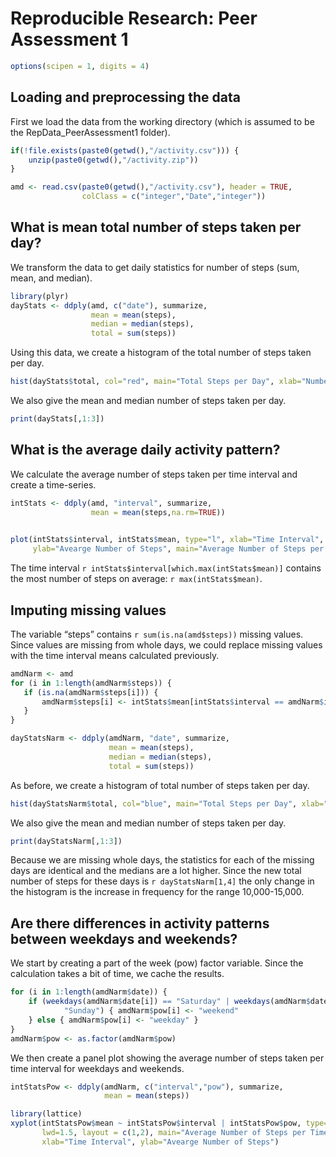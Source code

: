 # Reproducible Research: Peer Assessment 1

```r
options(scipen = 1, digits = 4)
```

## Loading and preprocessing the data

First we load the data from the working directory (which is assumed to be the
RepData_PeerAssessment1 folder).

```r
if(!file.exists(paste0(getwd(),"/activity.csv"))) {
    unzip(paste0(getwd(),"/activity.zip"))
}

amd <- read.csv(paste0(getwd(),"/activity.csv"), header = TRUE,
                colClass = c("integer","Date","integer"))
```

## What is mean total number of steps taken per day?

We transform the data to get daily statistics for number of steps (sum, mean,
and median).

```r
library(plyr)
dayStats <- ddply(amd, c("date"), summarize,
                  mean = mean(steps),
                  median = median(steps),
                  total = sum(steps))
```

Using this data, we create a histogram of the total number of steps taken per day.

```r
hist(dayStats$total, col="red", main="Total Steps per Day", xlab="Number of Steps")
```

We also give the mean and median number of steps taken per day.

```r
print(dayStats[,1:3])
```

## What is the average daily activity pattern?

We calculate the average number of steps taken per time interval and create a
time-series.

```r
intStats <- ddply(amd, "interval", summarize,
                  mean = mean(steps,na.rm=TRUE))
                   

plot(intStats$interval, intStats$mean, type="l", xlab="Time Interval",
     ylab="Avearge Number of Steps", main="Average Number of Steps per Time Interval")
```

The time interval `r intStats$interval[which.max(intStats$mean)]` contains the
most number of steps on average: `r max(intStats$mean)`.

## Imputing missing values

The variable "steps" contains `r sum(is.na(amd$steps))` missing values. Since
values are missing from whole days, we could replace missing values with the time
interval means calculated previously.

```r
amdNarm <- amd
for (i in 1:length(amdNarm$steps)) {
   if (is.na(amdNarm$steps[i])) {
       amdNarm$steps[i] <- intStats$mean[intStats$interval == amdNarm$interval[i]]
   }
}

dayStatsNarm <- ddply(amdNarm, "date", summarize,
                      mean = mean(steps),
                      median = median(steps),
                      total = sum(steps))
```

As before, we create a histogram of total number of steps taken per day.

```r
hist(dayStatsNarm$total, col="blue", main="Total Steps per Day", xlab="Number of Steps")
```

We also give the mean and median number of steps taken per day.

```r
print(dayStatsNarm[,1:3])
```

Because we are missing whole days, the statistics for each of the missing days
are identical and the medians are a lot higher. Since the new total number of 
steps for these days is `r dayStatsNarm[1,4]` the only change in the histogram 
is the increase in frequency for the range 10,000-15,000.

## Are there differences in activity patterns between weekdays and weekends?

We start by creating a part of the week (pow) factor variable. Since the calculation
takes a bit of time, we cache the results.

```r
for (i in 1:length(amdNarm$date)) {
    if (weekdays(amdNarm$date[i]) == "Saturday" | weekdays(amdNarm$date[i]) ==
            "Sunday") { amdNarm$pow[i] <- "weekend"
    } else { amdNarm$pow[i] <- "weekday" }
}
amdNarm$pow <- as.factor(amdNarm$pow)
```

We then create a panel plot showing the average number of steps taken per time 
interval for weekdays and weekends.

```r
intStatsPow <- ddply(amdNarm, c("interval","pow"), summarize,
                     mean = mean(steps))

library(lattice)
xyplot(intStatsPow$mean ~ intStatsPow$interval | intStatsPow$pow, type="l", 
       lwd=1.5, layout = c(1,2), main="Average Number of Steps per Time Interval",
       xlab="Time Interval", ylab="Avearge Number of Steps")

```